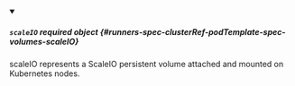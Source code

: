 


<details className="config-field" data-expandable="true" open>
<summary>

##### `scaleIO` <span className="config-field-required" data-required="false">required</span> <span className="config-field-type">object</span> <span className="config-field-default"></span> <span className="config-field-enum"></span> {#runners-spec-clusterRef-podTemplate-spec-volumes-scaleIO}

scaleIO represents a ScaleIO persistent volume attached and mounted on Kubernetes nodes.

</summary>

<PartialScaleIOreference />


</details>
